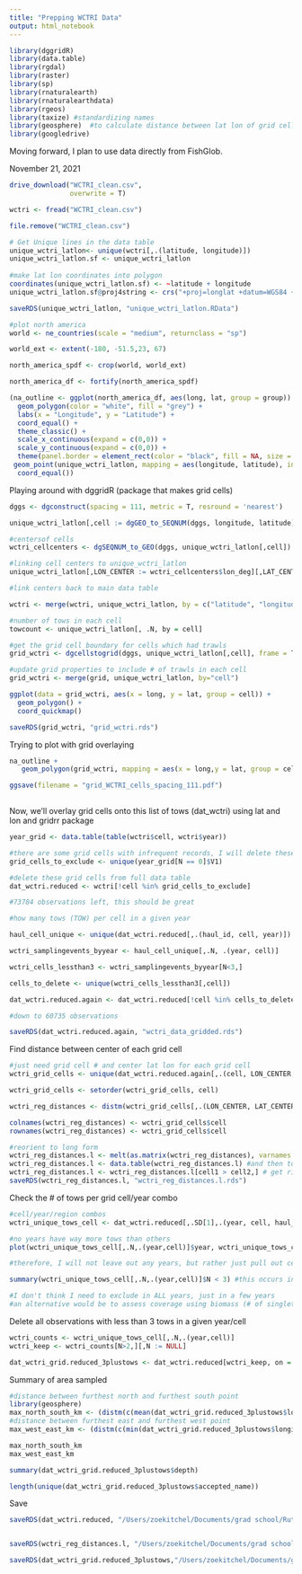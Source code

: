 ```yaml
---
title: "Prepping WCTRI Data"
output: html_notebook
---
```



```r
library(dggridR)
library(data.table)
library(rgdal)
library(raster)
library(sp)
library(rnaturalearth)
library(rnaturalearthdata)
library(rgeos)
library(taxize) #standardizing names
library(geosphere)  #to calculate distance between lat lon of grid cells
library(googledrive)
```


Moving forward, I plan to use data directly from FishGlob.

November 21, 2021
```r
drive_download("WCTRI_clean.csv",
               overwrite = T)

wctri <- fread("WCTRI_clean.csv")

file.remove("WCTRI_clean.csv")

```

```r

# Get Unique lines in the data table
unique_wctri_latlon<- unique(wctri[,.(latitude, longitude)])
unique_wctri_latlon.sf <- unique_wctri_latlon
  
#make lat lon coordinates into polygon
coordinates(unique_wctri_latlon.sf) <- ~latitude + longitude
unique_wctri_latlon.sf@proj4string <- crs("+proj=longlat +datum=WGS84 +no_defs +ellps=WGS84 +towgs84=0,0,0")

saveRDS(unique_wctri_latlon, "unique_wctri_latlon.RData")

#plot north america
world <- ne_countries(scale = "medium", returnclass = "sp")

world_ext <- extent(-180, -51.5,23, 67)

north_america_spdf <- crop(world, world_ext)

north_america_df <- fortify(north_america_spdf)

(na_outline <- ggplot(north_america_df, aes(long, lat, group = group)) +
  geom_polygon(color = "white", fill = "grey") +
  labs(x = "Longitude", y = "Latitude") +
  coord_equal() +
  theme_classic() +
  scale_x_continuous(expand = c(0,0)) +
  scale_y_continuous(expand = c(0,0)) +
  theme(panel.border = element_rect(color = "black", fill = NA, size = 1)) +
 geom_point(unique_wctri_latlon, mapping = aes(longitude, latitude), inherit.aes = FALSE, shape = 18, size = 0.001, color = "red") +
  coord_equal())


```

Playing around with dggridR (package that makes grid cells)
```r
dggs <- dgconstruct(spacing = 111, metric = T, resround = 'nearest')

unique_wctri_latlon[,cell := dgGEO_to_SEQNUM(dggs, longitude, latitude)] #get corresponding grid cells for NEUS trawl

#centersof cells
wctri_cellcenters <- dgSEQNUM_to_GEO(dggs, unique_wctri_latlon[,cell])

#linking cell centers to unique_wctri_latlon
unique_wctri_latlon[,LON_CENTER := wctri_cellcenters$lon_deg][,LAT_CENTER := wctri_cellcenters$lat_deg]

#link centers back to main data table

wctri <- merge(wctri, unique_wctri_latlon, by = c("latitude", "longitude"))

#number of tows in each cell
towcount <- unique_wctri_latlon[, .N, by = cell]

#get the grid cell boundary for cells which had trawls
grid_wctri <- dgcellstogrid(dggs, unique_wctri_latlon[,cell], frame = T, wrapcells = F)

#update grid properties to include # of trawls in each cell
grid_wctri <- merge(grid, unique_wctri_latlon, by="cell")

ggplot(data = grid_wctri, aes(x = long, y = lat, group = cell)) +
  geom_polygon() +
  coord_quickmap()

saveRDS(grid_wctri, "grid_wctri.rds")

```

Trying to plot with grid overlaying
```r

na_outline + 
   geom_polygon(grid_wctri, mapping = aes(x = long,y = lat, group = cell), inherit.aes = FALSE, color = "black", fill = NA, size = 0.1)

ggsave(filename = "grid_WCTRI_cells_spacing_111.pdf")
  
```


Now, we'll overlay grid cells onto this list of tows (dat_wctri) using lat and lon and gridrr package
```r

year_grid <- data.table(table(wctri$cell, wctri$year))

#there are some grid cells with infrequent records, I will delete these
grid_cells_to_exclude <- unique(year_grid[N == 0]$V1)

#delete these grid cells from full data table
dat_wctri.reduced <- wctri[!cell %in% grid_cells_to_exclude]

#73784 observations left, this should be great

#how many tows (TOW) per cell in a given year

haul_cell_unique <- unique(dat_wctri.reduced[,.(haul_id, cell, year)])

wctri_samplingevents_byyear <- haul_cell_unique[,.N, .(year, cell)]

wctri_cells_lessthan3 <- wctri_samplingevents_byyear[N<3,]

cells_to_delete <- unique(wctri_cells_lessthan3[,cell])

dat_wctri.reduced.again <- dat_wctri.reduced[!cell %in% cells_to_delete]

#down to 60735 observations

saveRDS(dat_wctri.reduced.again, "wctri_data_gridded.rds")

```

Find distance between center of each grid cell
```r
#just need grid cell # and center lat lon for each grid cell 
wctri_grid_cells <- unique(dat_wctri.reduced.again[,.(cell, LON_CENTER, LAT_CENTER)])

wctri_grid_cells <- setorder(wctri_grid_cells, cell)

wctri_reg_distances <- distm(wctri_grid_cells[,.(LON_CENTER, LAT_CENTER)])

colnames(wctri_reg_distances) <- wctri_grid_cells$cell
rownames(wctri_reg_distances) <- wctri_grid_cells$cell

#reorient to long form 
wctri_reg_distances.l <- melt(as.matrix(wctri_reg_distances), varnames = c("cell1", "cell2"), value.name = "distance(m)") #matrix to data frame
wctri_reg_distances.l <- data.table(wctri_reg_distances.l) #and then to data table
wctri_reg_distances.l <- wctri_reg_distances.l[cell1 > cell2,] # get rid of repetitions and self-comparisons
saveRDS(wctri_reg_distances.l, "wctri_reg_distances.l.rds")
```

Check the # of tows per grid cell/year combo
```r
#cell/year/region combos
wctri_unique_tows_cell <- dat_wctri.reduced[,.SD[1],.(year, cell, haul_id)]

#no years have way more tows than others
plot(wctri_unique_tows_cell[,.N,.(year,cell)]$year, wctri_unique_tows_cell[,.N,.(year,cell)]$N)

#therefore, I will not leave out any years, but rather just pull out cells in years they are undersampled (<N=3, which is )

summary(wctri_unique_tows_cell[,.N,.(year,cell)]$N < 3) #this occurs in 3/197 cell/year combos  (1.5%, no biggie)

#I don't think I need to exclude in ALL years, just in a few years
#an alternative would be to assess coverage using biomass (# of singletons and doubletons)

```

Delete all observations with less than 3 tows in a given year/cell
```r
wctri_counts <- wctri_unique_tows_cell[,.N,.(year,cell)]
wctri_keep <- wctri_counts[N>2,][,N := NULL]

dat_wctri_grid.reduced_3plustows <- dat_wctri.reduced[wctri_keep, on = .(cell, year)]


```

Summary of area sampled
```r
#distance between furthest north and furthest south point
library(geosphere)
max_north_south_km <- (distm(c(mean(dat_wctri_grid.reduced_3plustows$longitude), min(dat_wctri_grid.reduced_3plustows$latitude)), c(mean(dat_wctri_grid.reduced_3plustows$longitude), max(dat_wctri_grid.reduced_3plustows$latitude)), fun = distHaversine))/1000
#distance between furthest east and furthest west point
max_west_east_km <- (distm(c(min(dat_wctri_grid.reduced_3plustows$longitude), mean(dat_wctri_grid.reduced_3plustows$latitude)), c(max(dat_wctri_grid.reduced_3plustows$longitude), mean(dat_wctri_grid.reduced_3plustows$latitude)), fun = distHaversine))/1000

max_north_south_km
max_west_east_km

summary(dat_wctri_grid.reduced_3plustows$depth)

length(unique(dat_wctri_grid.reduced_3plustows$accepted_name))
```


Save
```r
saveRDS(dat_wctri.reduced, "/Users/zoekitchel/Documents/grad school/Rutgers/Repositories/trawl_spatial_turnover/data/gridded/USA-WCTRI/wctri_grid.reduced.rds")


saveRDS(wctri_reg_distances.l, "/Users/zoekitchel/Documents/grad school/Rutgers/Repositories/trawl_spatial_turnover/data/gridded/USA-WCTRI/wctri_reg_distances.l.rds")

saveRDS(dat_wctri_grid.reduced_3plustows,"/Users/zoekitchel/Documents/grad school/Rutgers/Repositories/trawl_spatial_turnover/data/gridded/USA-WCTRI/wctri_grid.reduced_3plustows.rds")


```
